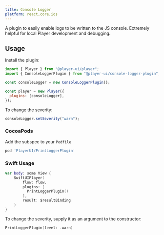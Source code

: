 ```yaml
---
title: Console Logger
platform: react,core,ios
---
```



A plugin to easily enable logs to be written to the JS console. Extremely helpful for local Player development and debugging.

## Usage

<PlatformTabs>
  <Fragment slot='core'>

Install the plugin:

```js
import { Player } from "@player-ui/player";
import { ConsoleLoggerPlugin } from "@player-ui/console-logger-plugin";

const consoleLogger = new ConsoleLoggerPlugin();

const player = new Player({
  plugins: [consoleLogger],
});
```

To change the severity:

```js
consoleLogger.setSeverity("warn");
```

  </Fragment>
  <Fragment slot='ios'>

### CocoaPods

Add the subspec to your `Podfile`

```ruby
pod 'PlayerUI/PrintLoggerPlugin'
```

### Swift Usage

```swift
var body: some View {
    SwiftUIPlayer(
        flow: flow,
        plugins: [
          PrintLoggerPlugin()
        ],
        result: $resultBinding
    )
}
```

To change the severity, supply it as an argument to the constructor:

```swift
PrintLoggerPlugin(level: .warn)
```

  </Fragment>
</PlatformTabs>
